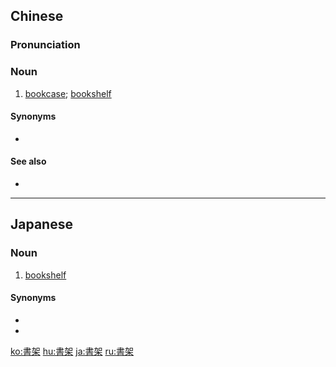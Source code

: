 {{also|书架}}
==Chinese==
{{zh-forms|s=书架}}

===Pronunciation===
{{zh-pron
|m=shūjià
|c=syu1 gaa3-2
|mn=xm:su-kè/qz:chir-kè/zz:si-kèe/tw:chu-kè
|ma=Zh-shujià.ogg
|cat=n
}}

===Noun===
{{zh-noun}}

# [[bookcase]]; [[bookshelf]] {{zh-mw|個}}

====Synonyms====
* {{zh-l|書櫥}}

====See also====
* {{zh-l|書擋}}

{{zh-cat|Elementary}}

----

==Japanese==
{{ja-kanjitab|しょ|か|yomi=on}}

===Noun===
{{ja-noun|しょか}}

# [[bookshelf]]

====Synonyms====
* {{ja-r|書棚|しょだな}}
* {{ja-r|本棚|ほんだな}}

[[ko:書架]]
[[hu:書架]]
[[ja:書架]]
[[ru:書架]]